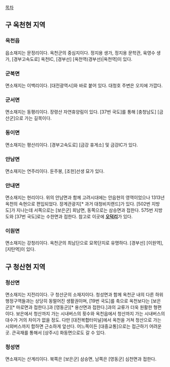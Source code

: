 [[목차]]
== 구 옥천현 지역 ==
=== '''옥천읍''' ===
읍소재지는 문정리이다. 옥천군의 중심지이다. 정지용 생가, 정지용 문학관, 육영수 생가, [경부고속도로] 옥천IC, [경부선] [옥천역(경부선)|옥천역]이 있다.

=== '''군북면''' ===
면소재지는 이백리이다. [대전광역시]와 바로 붙어 있다. 대청호 주변은 오지에 가깝다.

=== '''군서면''' ===
면소재지는 동평리이다. 장령산 자연휴양림이 있다. [37번 국도]를 통해 [충청남도] [금산군]으로 가는 길목이다.

=== '''동이면''' ===
면소재지는 평산리이다. [경부고속도로] [금강 휴게소] 및 금강IC가 있다.

=== '''안남면''' ===
면소재지는 연주리이다. 둔주봉, [조헌]선생 묘가 있다.

=== '''안내면''' ===
면소재지는 현리이다. 위의 안남면과 함께 고려시대에는 안읍현의 영역이었으나 1313년 옥천의 속현으로 편입되었다. 장계관광지[* 과거 대청비치랜드]가 있다. [502번 지방도]가 지나는데 서쪽으로는 [보은군] 회남면, 동쪽으로는 삼승면과 접한다. 575번 지방도와 [37번 국도]로는 수한면과 접한다. 참고로 이곳에 '''[[오덕]]리'''가 있다.

=== '''이원면''' ===
면소재지는 강청리이다. 옥천군의 최남단으로 묘목단지로 유명하다. [경부선] [이원역], [지탄역]이 있다.

== 구 청산현 지역 ==
=== '''청산면''' ===
면소재지는 지전리이다. 구 청산군의 소재지이다. 청성면과 함께 옥천군 내의 다른 하위 행정구역들과는 상당히 동떨어진 생활권이며, [19번 국도]를 축으로 옥천보다는 [보은군][* 마로면과 접한다.]과 [영동군][* 용산면과 접한다.]과의 교류가 더욱 원활한 형편이다. 보은에서 청산까지 가는 시내버스의 횟수와 옥천읍에서 청산까지 가는 시내버스의 대수가 거의 차이가 없을 정도. 다만 [대전복합터미널]에서 옥천을 거쳐 청산으로 가는 시외버스까지 합하면 근소하게 앞선다. 어느쪽이든 [대중교통]으로는 접근하기 어려운 곳. 큰곡재를 통해서 [상주시] 화동면으로도 갈 수 있다.

=== '''청성면''' ===
면소재지는 산계리이다. 북쪽은 [보은군] 삼승면, 남쪽은 [영동군] 심천면과 접한다.
